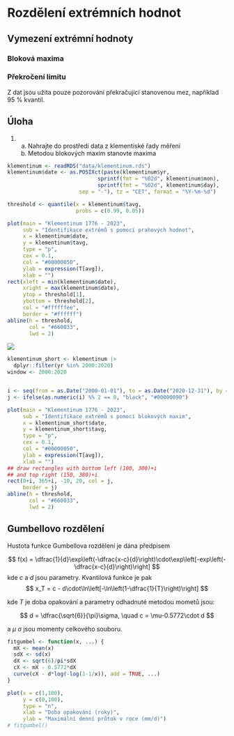 # Rozdělení extrémních hodnot {#sec-rozdeleniextremnichhodnota}

## Vymezení extrémní hodnoty

### Bloková maxima

### Překročení limitu
Z dat jsou užita pouze pozorování překračující stanovenou mez, například 95 \% kvantil.

::: callout-tip
## Úloha

1.  a) Nahrajte do prostředí data z klementiské řady měření
    b) Metodou blokových maxim stanovte maxima 

:::


```r
klementinum <- readRDS("data/klementinum.rds")
klementinum$date <- as.POSIXct(paste(klementinum$yr, 
                             sprintf(fmt = "%02d", klementinum$mon),
                             sprintf(fmt = "%02d", klementinum$day),
                       sep = "-"), tz = "CET", format = "%Y-%m-%d")

threshold <- quantile(x = klementinum$tavg, 
                      probs = c(0.99, 0.05))
```


```r
plot(main = "Klementinum 1776 - 2023", 
     sub = "Identifikace extrémů s pomocí prahových hodnot",  
     x = klementinum$date, 
     y = klementinum$tavg, 
     type = "p", 
     cex = 0.1, 
     col = "#00000050", 
     ylab = expression(T[avg]), 
     xlab = "")
rect(xleft = min(klementinum$date), 
     xright = max(klementinum$date), 
     ytop = threshold[1], 
     ybottom = threshold[2], 
     col = "#ffffffee", 
     border = "#ffffff")
abline(h = threshold, 
       col = "#660033", 
       lwd = 2)
```

![](images/chapter_9_fig_1.png)


```r
klementinum_short <- klementinum |> 
  dplyr::filter(yr %in% 2000:2020) 
window <- 2000:2020


i <- seq(from = as.Date("2000-01-01"), to = as.Date("2020-12-31"), by = "1 year")
j <- ifelse(as.numeric(i) %% 2 == 0, "black", "#00000090")

plot(main = "Klementinum 1776 - 2023", 
     sub = "Identifikace extrémů s pomocí blokových maxim",  
     x = klementinum_short$date,
     y = klementinum_short$tavg, 
     type = "p", 
     cex = 0.1, 
     col = "#00000050", 
     ylab = expression(T[avg]), 
     xlab = "")
## draw rectangles with bottom left (100, 300)+i
## and top right (150, 380)+i
rect(0+i, 365+i, -10, 20, col = j, 
     border = j)
abline(h = threshold, 
       col = "#660033", 
       lwd = 2)
```


## Gumbellovo rozdělení

Hustota funkce Gumbellova rozdělení je dána předpisem

$$
f(x) = \dfrac{1}{d}\exp\left(-\dfrac{x-c}{d}\right)\cdot\exp\left[-exp\left(-\dfrac{x-c}{d}\right)\right]
$$
kde $c$ a $d$ jsou parametry.
Kvantilová funkce je pak
$$
x_T = c - d\cdot\ln\left[-\ln\left(1-\dfrac{1}{T}\right)\right]
$$

kde $T$ je doba opakování a parametry odhadnuté metodou mometů jsou:

$$
d = \dfrac{\sqrt{6}}{\pi}\sigma, \quad c = \mu-0.5772\cdot d
$$

a $\mu$ $\sigma$ jsou momenty celkového souboru.


```r
fitgumbel <- function(x, ...) {
  mX <- mean(x)
  sdX <- sd(x)
  dX <- sqrt(6)/pi*sdX
  cX <- mX - 0.5772*dX
  curve(cX - d*log(-log(1-1/x)), add = TRUE, ...)
}

plot(x = c(1,100), 
     y = c(0,100), 
     type = "n", 
     xlab = "Doba opakování (roky)", 
     ylab = "Maximální denní průtok v roce (mm/d)")
# fitgumbel()
```

